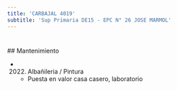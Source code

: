 ```yaml
---
title: 'CARBAJAL 4019'
subtitle: 'Sup Primaria DE15 - EPC N° 26 JOSE MARMOL'
---
```


#


 ## Mantenimiento

*  (2022) Albañileria / Pintura 
    + Puesta en valor casa casero, laboratorio



